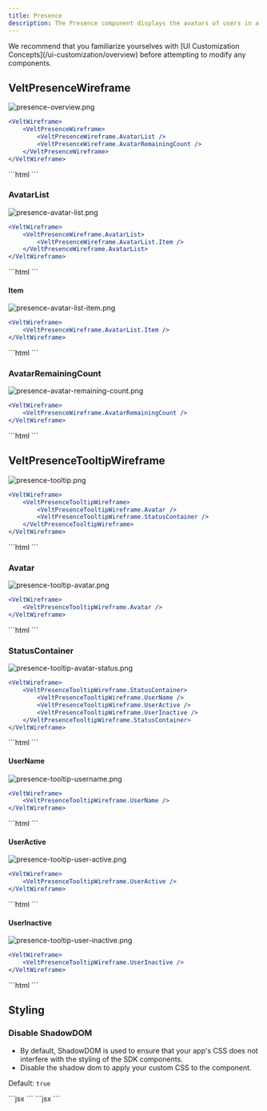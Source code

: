 ```yaml
---
title: Presence
description: The Presence component displays the avatars of users in a room.
---
```


<Note>
We recommend that you familiarize yourselves with [UI Customization Concepts](/ui-customization/overview) before attempting to modify any components.
</Note>

## VeltPresenceWireframe
![presence-overview.png](/images/customization/presence/presence-overview.png)
<Tabs>
<Tab title="React / Next.js">
```jsx
<VeltWireframe>
    <VeltPresenceWireframe>
        <VeltPresenceWireframe.AvatarList />
        <VeltPresenceWireframe.AvatarRemainingCount />
    </VeltPresenceWireframe>
</VeltWireframe>
```
</Tab>
<Tab title="Other Frameworks">
```html
<velt-wireframe style="display:none;">
    <velt-presence-wireframe>
        <velt-presence-avatar-list-wireframe></velt-presence-avatar-list-wireframe>
        <velt-presence-avatar-remaining-count-wireframe></velt-presence-avatar-remaining-count-wireframe>
    </velt-presence-wireframe>
</velt-wireframe>
```
</Tab>
</Tabs>

### AvatarList
![presence-avatar-list.png](/images/customization/presence/presence-avatar-list.png)
<Tabs>
<Tab title="React / Next.js">
```jsx
<VeltWireframe>
    <VeltPresenceWireframe.AvatarList>
        <VeltPresenceWireframe.AvatarList.Item />
    </VeltPresenceWireframe.AvatarList>
</VeltWireframe>
```
</Tab>
<Tab title="Other Frameworks">
```html
<velt-wireframe style="display:none;">
    <velt-presence-avatar-list-wireframe>
        <velt-presence-avatar-list-item-wireframe></velt-presence-avatar-list-item-wireframe>
    </velt-presence-avatar-list-wireframe>
</velt-wireframe>
```
</Tab>
</Tabs>

#### Item
![presence-avatar-list-item.png](/images/customization/presence/presence-avatar-list-item.png)
<Tabs>
<Tab title="React / Next.js">
```jsx
<VeltWireframe>
    <VeltPresenceWireframe.AvatarList.Item />
</VeltWireframe>
```
</Tab>
<Tab title="Other Frameworks">
```html
<velt-wireframe style="display:none;">
    <velt-presence-avatar-list-item-wireframe></velt-presence-avatar-list-item-wireframe>
</velt-wireframe>
```
</Tab>
</Tabs>

### AvatarRemainingCount
![presence-avatar-remaining-count.png](/images/customization/presence/presence-avatar-remaining-count.png)
<Tabs>
<Tab title="React / Next.js">
```jsx
<VeltWireframe>
    <VeltPresenceWireframe.AvatarRemainingCount />
</VeltWireframe>
```
</Tab>
<Tab title="Other Frameworks">
```html
<velt-wireframe style="display:none;">
    <velt-presence-avatar-remaining-count-wireframe></velt-presence-avatar-remaining-count-wireframe>
</velt-wireframe>
```
</Tab>
</Tabs>

## VeltPresenceTooltipWireframe
![presence-tooltip.png](/images/customization/presence/presence-tooltip.png)
<Tabs>
<Tab title="React / Next.js">
```jsx
<VeltWireframe>
    <VeltPresenceTooltipWireframe>
        <VeltPresenceTooltipWireframe.Avatar />
        <VeltPresenceTooltipWireframe.StatusContainer />
    </VeltPresenceTooltipWireframe>
</VeltWireframe>
```
</Tab>
<Tab title="Other Frameworks">
```html
<velt-wireframe style="display:none;">
    <velt-presence-tooltip-wireframe>
        <velt-presence-tooltip-avatar-wireframe></velt-presence-tooltip-avatar-wireframe>
        <velt-presence-tooltip-status-container-wireframe></velt-presence-tooltip-status-container-wireframe>
    </velt-presence-tooltip-wireframe>
</velt-wireframe>
```
</Tab>
</Tabs>

### Avatar
![presence-tooltip-avatar.png](/images/customization/presence/presence-tooltip-avatar.png)
<Tabs>
<Tab title="React / Next.js">
```jsx
<VeltWireframe>
    <VeltPresenceTooltipWireframe.Avatar />
</VeltWireframe>
```
</Tab>
<Tab title="Other Frameworks">
```html
<velt-wireframe style="display:none;">
    <velt-presence-tooltip-avatar-wireframe></velt-presence-tooltip-avatar-wireframe>
</velt-wireframe>
```
</Tab>
</Tabs>

### StatusContainer
![presence-tooltip-avatar-status.png](/images/customization/presence/presence-tooltip-avatar-status.png)
<Tabs>
<Tab title="React / Next.js">
```jsx
<VeltWireframe>
    <VeltPresenceTooltipWireframe.StatusContainer>
        <VeltPresenceTooltipWireframe.UserName />
        <VeltPresenceTooltipWireframe.UserActive />
        <VeltPresenceTooltipWireframe.UserInactive />
    </VeltPresenceTooltipWireframe.StatusContainer>
</VeltWireframe>
```
</Tab>
<Tab title="Other Frameworks">
```html
<velt-wireframe style="display:none;">
    <velt-presence-tooltip-status-container-wireframe>
        <velt-presence-tooltip-user-name-wireframe></velt-presence-tooltip-user-name-wireframe>
        <velt-presence-tooltip-user-active-wireframe></velt-presence-tooltip-user-active-wireframe>
        <velt-presence-tooltip-user-inactive-wireframe></velt-presence-tooltip-user-inactive-wireframe>
    </velt-presence-tooltip-status-container-wireframe>
</velt-wireframe>
```
</Tab>
</Tabs>

#### UserName
![presence-tooltip-username.png](/images/customization/presence/presence-tooltip-username.png)
<Tabs>
<Tab title="React / Next.js">
```jsx
<VeltWireframe>
    <VeltPresenceTooltipWireframe.UserName />
</VeltWireframe>
```
</Tab>
<Tab title="Other Frameworks">
```html
<velt-wireframe style="display:none;">
    <velt-presence-tooltip-user-name-wireframe></velt-presence-tooltip-user-name-wireframe>
</velt-wireframe>
```
</Tab>
</Tabs>

#### UserActive
![presence-tooltip-user-active.png](/images/customization/presence/presence-tooltip-user-active.png)
<Tabs>
<Tab title="React / Next.js">
```jsx
<VeltWireframe>
    <VeltPresenceTooltipWireframe.UserActive />
</VeltWireframe>
```
</Tab>
<Tab title="Other Frameworks">
```html
<velt-wireframe style="display:none;">
    <velt-presence-tooltip-user-active-wireframe></velt-presence-tooltip-user-active-wireframe>
</velt-wireframe>
```
</Tab>
</Tabs>

#### UserInactive
![presence-tooltip-user-inactive.png](/images/customization/presence/presence-tooltip-user-inactive.png)
<Tabs>
<Tab title="React / Next.js">
```jsx
<VeltWireframe>
    <VeltPresenceTooltipWireframe.UserInactive />
</VeltWireframe>
```
</Tab>
<Tab title="Other Frameworks">
```html
<velt-wireframe style="display:none;">
    <velt-presence-tooltip-user-inactive-wireframe></velt-presence-tooltip-user-inactive-wireframe>
</velt-wireframe>
```
</Tab>
</Tabs>

## Styling
### Disable ShadowDOM
- By default, ShadowDOM is used to ensure that your app's CSS does not interfere with the styling of the SDK components.
- Disable the shadow dom to apply your custom CSS to the component.

Default: `true`

<Tabs>
<Tab title="React / Next.js">
```jsx
<VeltPresence shadowDom={false} />
```
</Tab>

<Tab title="Other Frameworks">
```jsx
<velt-presence shadow-dom="false"></velt-presence>
```
</Tab>
</Tabs>